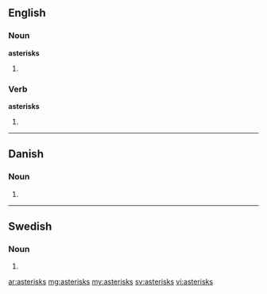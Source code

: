==English==

===Noun===
'''asterisks'''

# {{plural of|asterisk}}

===Verb===
'''asterisks'''

#{{third-person singular of|[[asterisk]]}}

----

==Danish==

===Noun===
{{infl|da|noun form|g=c}}

# {{form of|genitive singular indefinite|asterisk|lang=da}}

----

==Swedish==

===Noun===
{{infl|sv|noun form}}

# {{sv-noun-form-indef-gen|asterisk}}

[[ar:asterisks]]
[[mg:asterisks]]
[[my:asterisks]]
[[sv:asterisks]]
[[vi:asterisks]]